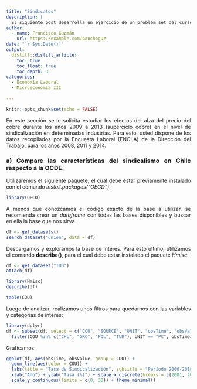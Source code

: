 ```yaml
---
title: "Sindicatos"
description: |
  El siguiente post desarrolla un ejercicio de un problem set del curso ENMIC405 otoño 2020.
author:
  - name: Francisco Guzmán
    url: https://example.com/panchoguz
date: "`r Sys.Date()`"
output: 
  distill::distill_article:
    toc: true
    toc_float: true
    toc_depth: 3
categories:
  - Economía Laboral
  - Microeconomía III
  
---
```


<style>
body {
text-align: justify}
</style>

```r
knitr::opts_chunk$set(echo = FALSE)
```

En este sección se le solicita estudiar los efectos del alza del precio del cobre durante los años 2009 a 2013 (superciclo cobre) en el nivel de sindicalización en determinadas industrias. Para esto, usted dispone de los datos recopilados por la Encuesta Laboral (ENCLA) de la Dirección del Trabajo, para los años 2008, 2011 y 2014.

### a) Compare las características del sindicalismo en Chile respecto a la OCDE.

Utilizaremos el siguiente paquete, el cual debe estar previamente instalado con el comando *install.packages("OECD")*:

```r
library(OECD)
```

A menos que conozcamos el código exacto de la base a utilizar, se recomienda crear un *dataframe* con todas las bases disponibles y buscar en ella la base que nos sirva.

```r
df <- get_datasets()
search_dataset("union", data = df)
```
Descargamos y exploramos la base de interés. Para esto último, utilizamos el comando **describe()**, para el cual debe estar instalado el paquete *Hmisc*:


```r
df <- get_dataset("TUD")
attach(df)

library(Hmisc)
describe(df)

table(COU)
```

Luego de analizar, realizamos unos filtros para quedarnos con las variables y categorías de interés:

```r
library(dplyr)
df <- subset(df, select = c("COU", "SOURCE", "UNIT", "obsTime", "obsValue")) %>%
  filter(COU %in% c("CHL", "GRC", "POL", "TUR"), UNIT == "PC", obsTime>2000)

```

Graficamos:

```r
ggplot(df, aes(obsTime, obsValue, group = COU)) +
  geom_line(aes(color = COU)) +
  labs(title = "Tasa de Sindicalización", subtitle = "Período 2000-2018", caption = "Fuente: Elaboración propia") +
  xlab("Año") + ylab("Tasa (%)") + scale_x_discrete(breaks = c(2001, 2005, 2009, 2013, 2017)) +
  scale_y_continuous(limits = c(0, 30)) + theme_minimal()
```
